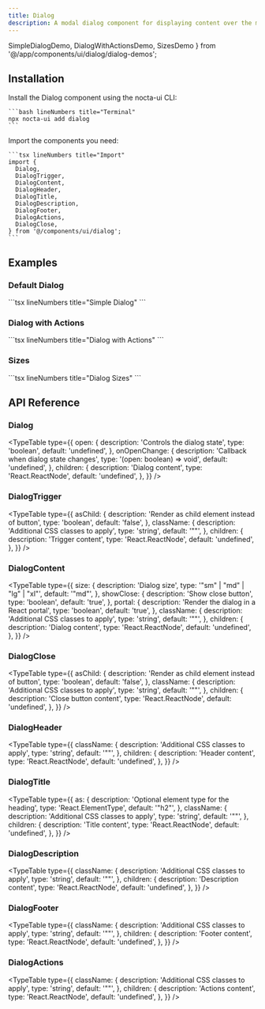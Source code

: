 ```yaml
---
title: Dialog
description: A modal dialog component for displaying content over the main interface with backdrop, keyboard navigation and accessibility features
---
```


  SimpleDialogDemo,
  DialogWithActionsDemo,
  SizesDemo
} from '@/app/components/ui/dialog/dialog-demos';

## Installation

<Steps>
  <Step>
    Install the Dialog component using the nocta-ui CLI:

    ```bash lineNumbers title="Terminal"
    npx nocta-ui add dialog
    ```
  </Step>
  <Step>
    Import the components you need:

    ```tsx lineNumbers title="Import"
    import {
      Dialog,
      DialogTrigger,
      DialogContent,
      DialogHeader,
      DialogTitle,
      DialogDescription,
      DialogFooter,
      DialogActions,
      DialogClose,
    } from '@/components/ui/dialog';
    ```
  </Step>
</Steps>

## Examples

### Default Dialog

<DocsTabs defaultValue="preview">
  <DocsTab value="preview" lineNumbers title="Preview">
    <SimpleDialogDemo />
  </DocsTab>
  <DocsTab value="code" lineNumbers title="Code">
    ```tsx lineNumbers title="Simple Dialog"
    <Dialog>
      <DialogTrigger asChild>
        <Button>Open Dialog</Button>
      </DialogTrigger>
      <DialogContent>
        <DialogHeader>
          <DialogTitle>Welcome</DialogTitle>
          <DialogDescription>
            This is a basic dialog example with a title and description.
          </DialogDescription>
        </DialogHeader>
        <div className="p-4">
          <p className="text-sm">Dialog content goes here.</p>
        </div>
      </DialogContent>
    </Dialog>
    ```
  </DocsTab>
</DocsTabs>

### Dialog with Actions

<DocsTabs defaultValue="preview">
  <DocsTab value="preview" lineNumbers title="Preview">
    <DialogWithActionsDemo />
  </DocsTab>
  <DocsTab value="code" lineNumbers title="Code">
    ```tsx lineNumbers title="Dialog with Actions"
    <Dialog>
      <DialogTrigger asChild>
        <Button variant="secondary">Delete Item</Button>
      </DialogTrigger>
      <DialogContent showClose={false}>
        <DialogHeader>
          <DialogTitle>Confirm Deletion</DialogTitle>
          <DialogDescription>
            Are you sure you want to delete this item?
          </DialogDescription>
        </DialogHeader>
        <div className="p-4">
          <p className="text-sm">
            This will permanently remove <strong>Project Alpha</strong> and all associated data.
          </p>
        </div>
        <DialogFooter>
          <DialogActions>
            <DialogClose asChild>
              <Button variant="ghost" size="sm">Cancel</Button>
            </DialogClose>
            <Button variant="primary" size="sm">Delete</Button>
          </DialogActions>
        </DialogFooter>
      </DialogContent>
    </Dialog>
    ```
  </DocsTab>
</DocsTabs>

### Sizes

<DocsTabs defaultValue="preview">
  <DocsTab value="preview" lineNumbers title="Preview">
    <SizesDemo />
  </DocsTab>
  <DocsTab value="code" lineNumbers title="Code">
    ```tsx lineNumbers title="Dialog Sizes"
    <Dialog>
      <DialogTrigger asChild>
        <Button size="sm">Small</Button>
      </DialogTrigger>
      <DialogContent size="sm">
        <DialogHeader>
          <DialogTitle>Small Dialog</DialogTitle>
          <DialogDescription>This is a small dialog example.</DialogDescription>
        </DialogHeader>
        <div className="p-4">
          <p className="text-sm">Compact dialog for simple interactions.</p>
        </div>
      </DialogContent>
    </Dialog>
    ```
  </DocsTab>
</DocsTabs>

## API Reference

### Dialog

<TypeTable
  type={{
    open: {
      description: 'Controls the dialog state',
      type: 'boolean',
      default: 'undefined',
    },
    onOpenChange: {
      description: 'Callback when dialog state changes',
      type: '(open: boolean) => void',
      default: 'undefined',
    },
    children: {
      description: 'Dialog content',
      type: 'React.ReactNode',
      default: 'undefined',
    },
  }}
/>

### DialogTrigger

<TypeTable
  type={{
    asChild: {
      description: 'Render as child element instead of button',
      type: 'boolean',
      default: 'false',
    },
    className: {
      description: 'Additional CSS classes to apply',
      type: 'string',
      default: '""',
    },
    children: {
      description: 'Trigger content',
      type: 'React.ReactNode',
      default: 'undefined',
    },
  }}
/>

### DialogContent

<TypeTable
  type={{
    size: {
      description: 'Dialog size',
      type: '"sm" | "md" | "lg" | "xl"',
      default: '"md"',
    },
    showClose: {
      description: 'Show close button',
      type: 'boolean',
      default: 'true',
    },
    portal: {
      description: 'Render the dialog in a React portal',
      type: 'boolean',
      default: 'true',
    },
    className: {
      description: 'Additional CSS classes to apply',
      type: 'string',
      default: '""',
    },
    children: {
      description: 'Dialog content',
      type: 'React.ReactNode',
      default: 'undefined',
    },
  }}
/>

### DialogClose

<TypeTable
  type={{
    asChild: {
      description: 'Render as child element instead of button',
      type: 'boolean',
      default: 'false',
    },
    className: {
      description: 'Additional CSS classes to apply',
      type: 'string',
      default: '""',
    },
    children: {
      description: 'Close button content',
      type: 'React.ReactNode',
      default: 'undefined',
    },
  }}
/>

### DialogHeader

<TypeTable
  type={{
    className: {
      description: 'Additional CSS classes to apply',
      type: 'string',
      default: '""',
    },
    children: {
      description: 'Header content',
      type: 'React.ReactNode',
      default: 'undefined',
    },
  }}
/>

### DialogTitle

<TypeTable
  type={{
    as: {
      description: 'Optional element type for the heading',
      type: 'React.ElementType',
      default: '"h2"',
    },
    className: {
      description: 'Additional CSS classes to apply',
      type: 'string',
      default: '""',
    },
    children: {
      description: 'Title content',
      type: 'React.ReactNode',
      default: 'undefined',
    },
  }}
/>

### DialogDescription

<TypeTable
  type={{
    className: {
      description: 'Additional CSS classes to apply',
      type: 'string',
      default: '""',
    },
    children: {
      description: 'Description content',
      type: 'React.ReactNode',
      default: 'undefined',
    },
  }}
/>

### DialogFooter

<TypeTable
  type={{
    className: {
      description: 'Additional CSS classes to apply',
      type: 'string',
      default: '""',
    },
    children: {
      description: 'Footer content',
      type: 'React.ReactNode',
      default: 'undefined',
    },
  }}
/>

### DialogActions

<TypeTable
  type={{
    className: {
      description: 'Additional CSS classes to apply',
      type: 'string',
      default: '""',
    },
    children: {
      description: 'Actions content',
      type: 'React.ReactNode',
      default: 'undefined',
    },
  }}
/>

